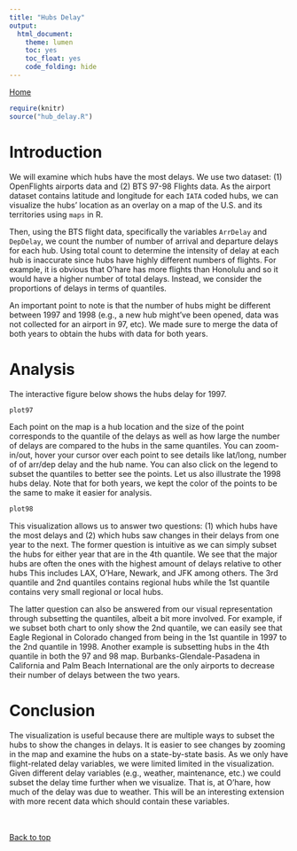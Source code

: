 ```yaml
---
title: "Hubs Delay" 
output:
  html_document:
    theme: lumen
    toc: yes
    toc_float: yes
    code_folding: hide
---
```


<a href="http://web.engr.illinois.edu/~jknguye2/delays.html">Home</a>

```r
require(knitr)
source("hub_delay.R")
```

# Introduction

We will examine which hubs have the most delays. We use two dataset: (1) OpenFlights airports data and (2) BTS 97-98 Flights data. As the airport dataset contains latitude and longitude for each `IATA` coded hubs, we can visualize the hubs' location as an overlay on a map of the U.S. and its territories using `maps` in R.

Then, using the BTS flight data, specifically the variables `ArrDelay` and `DepDelay`, we count the number of number of arrival and departure delays for each hub. Using total count to determine the intensity of delay at each hub is inaccurate since hubs have highly different numbers of flights. For example, it is obvious that O'hare has more flights than Honolulu and so it would have a higher number of total delays. Instead, we consider the proportions of delays in terms of quantiles.

An important point to note is that the number of hubs might be different between 1997 and 1998 (e.g., a new hub might've been opened, data was not collected for an airport in 97, etc). We made sure to merge the data of both years to obtain the hubs with data for both years.

# Analysis

The interactive figure below shows the hubs delay for 1997.

```r
plot97
```

Each point on the map is a hub location and the size of the point corresponds to the quantile of the delays as well as how large the number of delays are compared to the hubs in the same quantiles. You can zoom-in/out, hover your cursor over each point to see details like lat/long, number of of arr/dep delay and the hub name. You can also click on the legend to subset the quantiles to better see the points. Let us also illustrate the 1998 hubs delay. Note that for both years, we kept the color of the points to be the same to make it easier for analysis.

```r
plot98
```

This visualization allows us to answer two questions: (1) which hubs have the most delays and (2) which hubs saw changes in their delays from one year to the next. The former question is intuitive as we can simply subset the hubs for either year that are in the 4th quantile. We see that the major hubs are often the ones with the highest amount of delays relative to other hubs This includes LAX, O'Hare, Newark, and JFK among others. The 3rd quantile and 2nd quantiles contains regional hubs while the 1st quantile contains very small regional or local hubs. 

The latter question can also be answered from our visual representation through subsetting the quantiles, albeit a bit more involved. For example, if we subset both chart to only show the 2nd quantile, we can easily see that Eagle Regional in Colorado changed from being in the 1st quantile in 1997 to the 2nd quantile in 1998. Another example is subsetting hubs in the 4th quantile in both the 97 and 98 map. Burbanks-Glendale-Pasadena in California and Palm Beach International are the only airports to decrease their number of delays between the two years.

# Conclusion

The visualization is useful because there are multiple ways to subset the hubs to show the changes in delays. It is easier to see changes by zooming in the map and examine the hubs on a state-by-state basis. As we only have flight-related delay variables, we were limited limited in the visualization. Given different delay variables (e.g., weather, maintenance, etc.) we could subset the delay time further when we visualize. That is, at O'hare, how much of the delay was due to weather. This will be an interesting extension with more recent data which should contain these variables.


<br><br><div align="right"><a href="#top">Back to top</a></div><br><br>